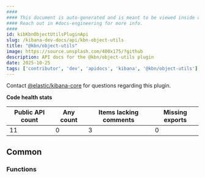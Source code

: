 ```yaml
---
####
#### This document is auto-generated and is meant to be viewed inside our experimental, new docs system.
#### Reach out in #docs-engineering for more info.
####
id: kibKbnObjectUtilsPluginApi
slug: /kibana-dev-docs/api/kbn-object-utils
title: "@kbn/object-utils"
image: https://source.unsplash.com/400x175/?github
description: API docs for the @kbn/object-utils plugin
date: 2025-10-25
tags: ['contributor', 'dev', 'apidocs', 'kibana', '@kbn/object-utils']
---
```




Contact [@elastic/kibana-core](https://github.com/orgs/elastic/teams/kibana-core) for questions regarding this plugin.

**Code health stats**

| Public API count  | Any count | Items lacking comments | Missing exports |
|-------------------|-----------|------------------------|-----------------|
| 11 | 0 | 3 | 0 |

## Common

### Functions
<DocDefinitionList data={kbnObjectUtilsObj.common.functions}/>

